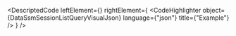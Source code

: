 
<DescriptedCode
  leftElement={<DataSsmSessionListQueryDesc />}
  rightElement={
    <CodeHighlighter
      object={DataSsmSessionListQueryVisualJson}
      language={"json"}
      title={"Example"}
    />
  }
/>
